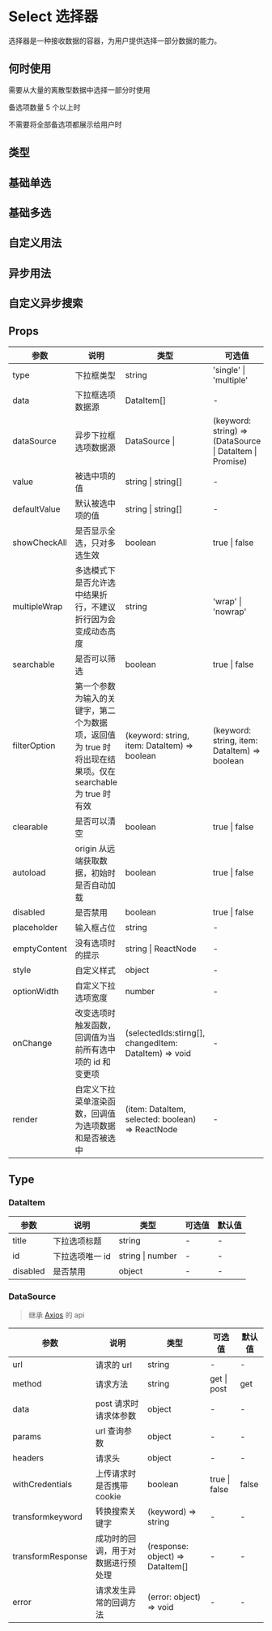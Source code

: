 # Select 选择器

选择器是一种接收数据的容器，为用户提供选择一部分数据的能力。

## 何时使用

需要从大量的离散型数据中选择一部分时使用

备选项数量 5 个以上时

不需要将全部备选项都展示给用户时

## 类型

## 基础单选


<DemoType />

## 基础多选


<DemoSingleMultiple />

## 自定义用法


<DemoCustom />

## 异步用法


<DemoAsync />

## 自定义异步搜索


<DemodataSourcecustom />

## Props

| 参数         | 说明                                                                                                     | 类型                                                  | 可选值                                                   | 默认值   |
| ------------ | -------------------------------------------------------------------------------------------------------- | ----------------------------------------------------- | -------------------------------------------------------- | -------- |
| type         | 下拉框类型                                                                                               | string                                                | 'single' \| 'multiple'                                   | 'single' |
| data         | 下拉框选项数据源                                                                                         | DataItem[]                                            | -                                                        | -        |
| dataSource   | 异步下拉框选项数据源                                                                                     | DataSource \|                                         | (keyword: string) => (DataSource \| DataItem \| Promise) | -        | - |
| value        | 被选中项的值                                                                                             | string \| string[]                                    | -                                                        | -        |
| defaultValue | 默认被选中项的值                                                                                         | string \| string[]                                    | -                                                        | -        |
| showCheckAll | 是否显示全选，只对多选生效                                                                               | boolean                                               | true \| false                                            | false    |
| multipleWrap | 多选模式下是否允许选中结果折行，不建议折行因为会变成动态高度                                             | string                                                | 'wrap' \| 'nowrap'                                       | 'nowrap' |
| searchable   | 是否可以筛选                                                                                             | boolean                                               | true \| false                                            | false    |
| filterOption | 第一个参数为输入的关键字，第二个为数据项，返回值为 true 时将出现在结果项。仅在 searchable 为 true 时有效 | (keyword: string, item: DataItem) => boolean          | (keyword: string, item: DataItem) => boolean             | -        |
| clearable    | 是否可以清空                                                                                             | boolean                                               | true \| false                                            | true     |
| autoload     | origin 从远端获取数据，初始时是否自动加载                                                                | boolean                                               | true \| false                                            | false    |
| disabled     | 是否禁用                                                                                                 | boolean                                               | true \| false                                            | false    |
| placeholder  | 输入框占位                                                                                               | string                                                | -                                                        | 请选择   |
| emptyContent | 没有选项时的提示                                                                                         | string \| ReactNode                                   | -                                                        | 无内容   |
| style        | 自定义样式                                                                                               | object                                                | -                                                        |          |
| optionWidth  | 自定义下拉选项宽度                                                                                       | number                                                | -                                                        |          |
| onChange     | 改变选项时触发函数，回调值为当前所有选中项的 id 和变更项                                                 | (selectedIds:stirng[], changedItem: DataItem) => void | -                                                        | 无内容   |
| render       | 自定义下拉菜单渲染函数，回调值为选项数据和是否被选中                                                     | (item: DataItem, selected: boolean) => ReactNode      | -                                                        | 无内容   |

## Type

### DataItem

| 参数     | 说明            | 类型             | 可选值 | 默认值 |
| -------- | --------------- | ---------------- | ------ | ------ |
| title    | 下拉选项标题    | string           | -      | -      |
| id       | 下拉选项唯一 id | string \| number | -      | -      |
| disabled | 是否禁用        | object           | -      | -      |

### DataSource

> 继承 [Axios](https://www.kancloud.cn/yunye/axios/234845) 的 api

| 参数              | 说明                               | 类型                             | 可选值        | 默认值 |
| ----------------- | ---------------------------------- | -------------------------------- | ------------- | ------ |
| url               | 请求的 url                         | string                           | -             | -      |
| method            | 请求方法                           | string                           | get \| post   | get    |
| data              | post 请求时请求体参数              | object                           | -             | -      |
| params            | url 查询参数                       | object                           | -             | -      |
| headers           | 请求头                             | object                           | -             | -      |
| withCredentials   | 上传请求时是否携带 cookie          | boolean                          | true \| false | false  |
| transformkeyword  | 转换搜索关键字                     | (keyword) => string              | -             | -      |
| transformResponse | 成功时的回调，用于对数据进行预处理 | (response: object) => DataItem[] | -             | -      |
| error             | 请求发生异常的回调方法             | (error: object) => void          | -             | -      |
